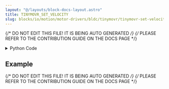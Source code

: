 ```yaml
---
layout: "@/layouts/block-docs-layout.astro"
title: TINYMOVR_SET_VELOCITY
slug: blocks/io/motion/motor-drivers/bldc/tinymovr/tinymovr-set-velocity
---
```


{/* DO NOT EDIT THIS FILE! IT IS BEING AUTO GENERATED */}
{/* PLEASE REFER TO THE CONTRIBUTION GUIDE ON THE DOCS PAGE */}


<PythonDocsDisplay docstring={docstring} />
<details>
<summary>Python Code</summary>

```python
from flojoy import flojoy, DataContainer, Scalar, TextBlob
import time, can, traceback
from typing import Optional

from tinymovr.tee import init_tee, destroy_tee
from tinymovr.config import get_bus_config, create_device


@flojoy(deps={"tinymovr": "1.6.2"})
def TINYMOVR_SET_VELOCITY(default: Scalar) -> TextBlob:
    """Direct a tinymovr BLDC driver to a set velocity.

    Input
    -----
    velocity : Scalar
        Servo velocity (10k ticks/sec [1, 15]).

    Returns
    -------
    Textblob
        Traceback error (if any)
    """

    tb = ""
    bitrate = 1000000
    params = get_bus_config(["canine", "slcan_disco"])
    params["bitrate"] = bitrate
    velocity_multiplier = 10000
    MAX_v = 15
    MIN_v = 1

    velocity = sorted((MIN_v, default.c, MAX_v))[1]

    try:
        # Connect to servo over CAN network
        # TODO: Consider saving Avlos tm Python object in HW device context manager
        # Reference: https://github.com/tinymovr/avlos
        with can.Bus(**params) as bus:
            init_tee(bus)
            tm = create_device(node_id=1)
            tm.controller.velocity_mode()
            tm.controller.velocity.setpoint = velocity * velocity_multiplier
            destroy_tee()
    except:
        tb = traceback.format_exc()

    return TextBlob(text_blob=tb)

```

[Find this Flojoy Block on GitHub](https://github.com/flojoy-ai/blocks/blob/main/blocks/IO/MOTION/MOTOR_DRIVERS/BLDC/TINYMOVR/TINYMOVR_SET_VELOCITY/TINYMOVR_SET_VELOCITY.py)

</details>

## Example


<GetHelpWidget />


<AppDisplay app={app} blockName="TINYMOVR_SET_VELOCITY" client:visible />


<Example />

{/* DO NOT EDIT THIS FILE! IT IS BEING AUTO GENERATED */}
{/* PLEASE REFER TO THE CONTRIBUTION GUIDE ON THE DOCS PAGE */}
